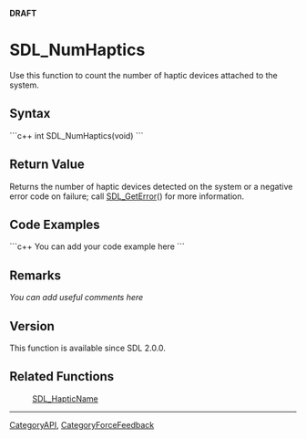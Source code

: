 <!-- pragma section-numbers off -->
<!-- pragma disable-camelcase -->
'''DRAFT'''

= SDL_NumHaptics =
Use this function to count the number of haptic devices attached to the system.


== Syntax ==
```c++
int SDL_NumHaptics(void)
```

== Return Value ==
Returns the number of haptic devices detected on the system or a negative error code on failure; call [[SDL_GetError]]() for more information.

== Code Examples ==
```c++
You can add your code example here
```

== Remarks ==
''You can add useful comments here''

== Version ==
This function is available since SDL 2.0.0.

== Related Functions ==
:[[SDL_HapticName]]

----
[[CategoryAPI]], [[CategoryForceFeedback]]
